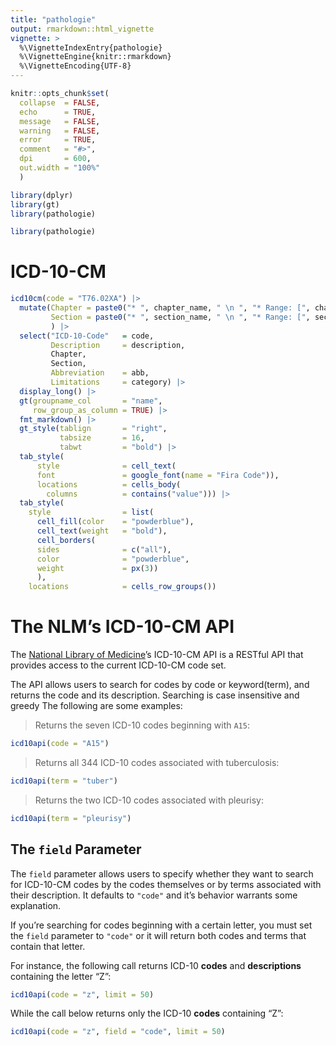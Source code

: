 ```yaml
---
title: "pathologie"
output: rmarkdown::html_vignette
vignette: >
  %\VignetteIndexEntry{pathologie}
  %\VignetteEngine{knitr::rmarkdown}
  %\VignetteEncoding{UTF-8}
---
```


```r
knitr::opts_chunk$set(
  collapse  = FALSE,
  echo      = TRUE,
  message   = FALSE, 
  warning   = FALSE,
  error     = TRUE,
  comment   = "#>",
  dpi       = 600, 
  out.width = "100%"
  )

library(dplyr)
library(gt)
library(pathologie)
```

```r
library(pathologie)
```


# ICD-10-CM

```r
icd10cm(code = "T76.02XA") |> 
  mutate(Chapter = paste0("* ", chapter_name, " \n ", "* Range: [", chapter_range, "]"),
         Section = paste0("* ", section_name, " \n ", "* Range: [", section_range, "]")
         ) |>
  select("ICD-10-Code"   = code, 
         Description     = description, 
         Chapter,
         Section,
         Abbreviation    = abb,
         Limitations     = category) |> 
  display_long() |>
  gt(groupname_col       = "name", 
     row_group_as_column = TRUE) |>
  fmt_markdown() |> 
  gt_style(tablign       = "right", 
           tabsize       = 16, 
           tabwt         = "bold") |> 
  tab_style(
      style              = cell_text(
      font               = google_font(name = "Fira Code")),
      locations          = cells_body(
        columns          = contains("value"))) |>
  tab_style(
    style                = list(
      cell_fill(color    = "powderblue"),
      cell_text(weight   = "bold"),
      cell_borders(
      sides              = c("all"),
      color              = "powderblue",
      weight             = px(3))
      ),
    locations            = cells_row_groups())
```


# The NLM's ICD-10-CM API

The [National Library of Medicine](https://clinicaltables.nlm.nih.gov/apidoc/icd10cm/v3/doc.html)'s ICD-10-CM API is a RESTful API that provides access to the current ICD-10-CM code set. 

The API allows users to search for codes by code or keyword(term), and returns the code and its description. Searching is case insensitive and greedy The following are some examples:


> Returns the seven ICD-10 codes beginning with `A15`:

```r
icd10api(code = "A15")
```

> Returns all 344 ICD-10 codes associated with tuberculosis:

```r
icd10api(term = "tuber")
```

> Returns the two ICD-10 codes associated with pleurisy:

```r
icd10api(term = "pleurisy")
```

## The `field` Parameter

The `field` parameter allows users to specify whether they want to search for ICD-10-CM codes by the codes themselves or by terms associated with their description. It defaults to `"code"` and it's behavior warrants some explanation.

If you're searching for codes beginning with a certain letter, you must set the `field` parameter to `"code"` or it will return both codes and terms that contain that letter. 


For instance, the following call returns ICD-10 **codes** and **descriptions** containing the letter "Z":


```r
icd10api(code = "z", limit = 50)
```


While the call below returns only the ICD-10 **codes** containing "Z":


```r
icd10api(code = "z", field = "code", limit = 50)
```


